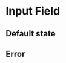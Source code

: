 
<Meta title="3. Components|Input Field" component={InputField} />

# Input Field

## Default state

<Preview>
    <Story name="Default">
        <Theme>
            <InputField label="My input label" placeholder="Placeholder" />
        </Theme>
    </Story>
</Preview>

## Error

<Preview>
    <Story name="Input field error">
        <Theme>
            <InputField
                error="This is an error message passed in"
                label="My input label"
                placeholder="Placeholder"
            />
        </Theme>
    </Story>
</Preview>
